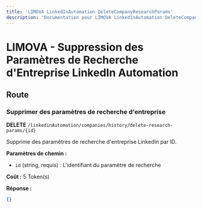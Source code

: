 ```yaml
---
title: 'LIMOVA LinkedInAutomation DeleteCompanyResearchParams'
description: 'Documentation pour LIMOVA LinkedInAutomation DeleteCompanyResearchParams'
---
```


# LIMOVA - Suppression des Paramètres de Recherche d'Entreprise LinkedIn Automation

## Route

### Supprimer des paramètres de recherche d'entreprise
**DELETE** `/linkedinAutomation/companies/history/delete-research-params/{id}`

Supprime des paramètres de recherche d'entreprise LinkedIn par ID.

**Paramètres de chemin :**
- `id` (string, requis) : L'identifiant du paramètre de recherche

**Coût :** 5 Token(s)

**Réponse :**
```json
{}
``` 
